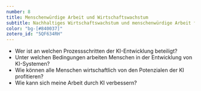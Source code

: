 ```yaml
---
number: 8
title: Menschenwürdige Arbeit und Wirtschaftswachstum
subtitle: Nachhaltiges Wirtschaftswachstum und menschenwürdige Arbeit für alle – dauerhaftes, breitenwirksames und nachhaltiges Wirtschaftswachstum, produktive Vollbeschäftigung und menschenwürdige Arbeit für alle fördern.
color: "bg-[#840037]"
zotero_id: "5QF634RH"
---
```


- Wer ist an welchen Prozessschritten der KI-Entwicklung beteiligt?
- Unter welchen Bedingungen arbeiten Menschen in der Entwicklung von KI-Systemen?
- Wie können alle Menschen wirtschaftlich von den Potenzialen der KI profitieren?
- Wie kann sich meine Arbeit durch KI verbessern?